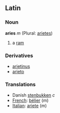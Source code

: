 ==Latin==
===Noun===
'''aries''' ''m'' (Plural: [[arietes]])

#a [[ram]]

===Derivatives===
*[[arietinus]]
*[[arieto]]

===Translations===
*Danish [[stenbukken]] ''c''
*[[French]]: [[bélier]] (m)
*[[Italian]]: [[ariete]] (m)